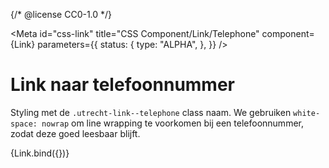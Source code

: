 {/* @license CC0-1.0 */}


<Meta
  id="css-link"
  title="CSS Component/Link/Telephone"
  component={Link}
  parameters={{
    status: {
      type: "ALPHA",
    },
  }}
/>

# Link naar telefoonnummer

Styling met de `.utrecht-link--telephone` class naam. We gebruiken `white-space: nowrap` om line wrapping te voorkomen bij een telefoonnummer, zodat deze goed leesbaar blijft.

<Canvas>
  <Story
    name="Telephone"
    args={{
      href: "tel:+31555385385",
      textContent: "+31 555 385 385",
      telephone: true,
    }}
  >
    {Link.bind({})}
  </Story>
</Canvas>
